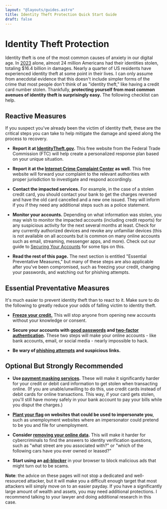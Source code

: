 ```yaml
---
layout: "@layouts/guides.astro"
title: Identity Theft Protection Quick Start Guide
draft: false
---
```



# Identity Theft Protection

Identity theft is one of the most common causes of anxiety in our digital age. In [2023](https://www.businessinsider.com/personal-finance/doj-identity-theft-victims-report-2023-10) alone, almost 24 million Americans had their identities stolen, totaling $16.4 billion in damages. Nearly a quarter of US residents have experienced identity theft at some point in their lives. I can only assume from anecdotal evidence that this doesn't include simpler forms of the crime that most people don't think of as "identity theft," like having a credit card number stolen. Thankfully, **protecting yourself from most common avenues of identity theft is surprisingly easy.** The following checklist can help.

## Reactive Measures

If you suspect you've already been the victim of identity theft, these are the critical steps you can take to help mitigate the damage and speed along the process to recovery.

- **Report it at [IdentityTheft.gov](https://www.identitytheft.gov/).** This free website from the Federal Trade Commission (FTC) will help create a personalized response plan based on your unique situation.

- **Report it at the [Internet Crime Complaint Center](https://www.ic3.gov/) as well.** This free website will forward your complaint to the relevant authorities with proper jurisdiction to investigate and respond accordingly.

- **Contact the impacted services.** For example, in the case of a stolen credit card, you should contact your bank to get the charges reversed and have the old card cancelled and a new one issued. They will inform if you if they need any additional steps such as a police statement.

- **Monitor your accounts.** Depending on what information was stolen, you may wish to monitor the impacted accounts (including credit reports) for any suspicious activity for the next several months at least. Check for any currently authorized devices and revoke any unfamiliar devices (this is not available on all accounts but is common on many online accounts such as email, streaming, messenger apps, and more). Check out our guide to [Securing Your Accounts](/guides/most-important/auditing/#securing-your-accounts) for some tips on this.

- **Read the rest of this page.** The next section is entitled "Essential Preventative Measures," but many of these steps are also applicable after you've been compromised, such as freezing your credit, changing your passwords, and watching out for phishing attempts.

## Essential Preventative Measures

It's much easier to prevent identity theft than to react to it. Make sure to do the following to greatly reduce your odds of falling victim to identity theft.

- **[Freeze your credit.](/guides/most-important/credit/#how-do-i-freeze-my-credit)** This will stop anyone from opening new accounts without your knowledge or consent.

- **Secure your accounts with [good passwords](/guides/most-important/passwords/) and [two-factor authentication](/guides/most-important/mfa/).** These two steps will make your online accounts - like bank accounts, email, or social media - nearly impossible to hack.

- **Be wary of [phishing attempts](/guides/less-important/habits/#phishing--clicking-links) and suspicious links.**

## Optional But Strongly Recommended

- **Use [payment masking services](/guides/moderately-important/payments/#cash).** These will make it significantly harder for your credit or debit card information to get stolen when transacting online. (If you are unable/unwilling to do this, use credit cards instead of debit cards for online transactions. This way, if your card gets stolen, you'll still have money safely in your bank account to pay your bills while you disput the charges.)

- **[Plant your flag](guides/less-important/habits/#account-hygiene) on websites that could be used to impersonate you**, such as unemployment websites where an impersonator could pretend to be you and file for unemployment.

- **Consider [removing your online data](/guides/moderately-important/people-search/#removing-the-data).** This will make it harder for cybercriminals to find the answers to identity verification questions, such as "what street are you associated with?" or "which of the following cars have you ever owned or leased?"

- **Start using an [ad-blocker](/guides/most-important/browser/#extensions)** in your browser to block malicious ads that might turn out to be scams.

**Note**: the advice on these pages will not stop a dedicated and well-resourced attacker, but it will make you a difficult enough target that most attackers will simply move on to an easier payday. If you have a significantly large amount of wealth and assets, you may need additional protections. I recommend talking to your lawyer and doing additional research in this case.
